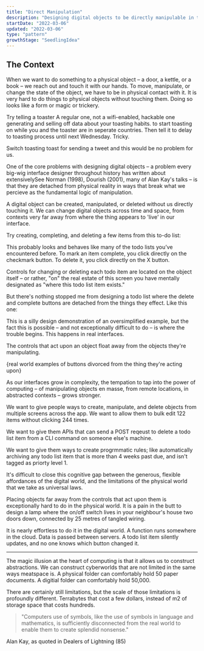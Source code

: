 ```yaml
---
title: "Direct Manipulation"
description: "Designing digital objects to be directly manipulable in the same way physical objects are"
startDate: "2022-03-06"
updated: "2022-03-06"
type: "pattern"
growthStage: "SeedlingIdea"
---
```


<h2 className = "micro" >The Context</h2 >

When we want to do something to a physical object – a door, a kettle, or a book – we reach out and touch it with our hands. To move, manipulate, or change the state of the object, we have to be in physical contact with it. It is very hard to do things to physical objects without touching them. Doing so looks like a form or magic or trickery.

Try telling a toaster <Footnote idName={1}>A regular one, not a wifi-enabled, hackable one generating and selling off data about your toasting habits.</Footnote> to start toasting on while you and the toaster are in seperate countries. Then tell it to delay to toasting process until next Wednesday. Tricky.

Switch toasting toast for sending a tweet and this would be no problem for us.

One of the core problems with designing digital objects – a problem every big-wig interface designer throughout history has written about extensively<Footnote idName={2}>See Norman (1998), Dourish (2001), many of Alan Kay's talks</Footnote> – is that they are detached from physical reality in ways that break what we percieve as the fundamental logic of manipulation.

A digital object can be created, manipulated, or deleted without us directly touching it. We can change digital objects across time and space, from contexts very far away from where the thing appears to 'live' in our interface.

Try creating, completing, and deleting a few items from this to-do list:

<TodoApp />

This probably looks and behaves like many of the todo lists you’ve encountered before. To mark an item complete, you click directly on the checkmark button. To delete it, you click directly on the X button.

Controls for changing or deleting each todo item are located on the object itself – or rather, "on" the real estate of this screen you have mentally designated as "where this todo list item exists."

But there's nothing stopped me from designing a todo list where the delete and complete buttons are detached from the things they effect. Like this one:

<DetatchedTodoApp />

This is a silly design demonstration of an oversimplified example, but the fact this is possible – and not exceptionally difficult to do – is where the trouble begins. This happens in real interfaces.

The controls that act upon an object float away from the objects they're manipulating.

{real world examples of buttons divorced from the thing they're acting upon}

As our interfaces grow in complexity, the tempation to tap into the power of computing – of manipulating objects en masse, from remote locations, in abstracted contexts – grows stronger.

We want to give people ways to create, manipulate, and delete objects from multiple screens across the app. We want to allow them to bulk edit 122 items without clicking 244 times.

We want to give them APIs that can send a POST reqeust to delete a todo list item from a CLI command on someone else's machine.

We want to give them ways to create progrmmatic rules; like automatically archiving any todo list item that is more than 4 weeks past due, and isn't tagged as priorty level 1.

It's difficult to close this cognitive gap between the generous, flexible affordances of the digital world, and the limitations of the physical world that we take as universal laws.

Placing objects far away from the controls that act upon them is exceptionally hard to do in the physical world. It is a pain in the butt to design a lamp where the on/off switch lives in your neighbour's house two doors down, connected by 25 metres of tangled wiring.

It is nearly effortless to do it in the digital world. A function runs somewhere in the cloud. Data is passed between servers. A todo list item silently updates, and no one knows which button changed it.

---

The magic illusion at the heart of computing is that it allows us to construct abstractions. We can construct cyberworlds that are not limited in the same ways meatspace is. A physical folder can comfortably hold 50 paper documents. A digitial folder can comfortably hold 50,000.

There are certainly still limitations, but the scale of those limitations is profoundly different. Terrabytes that cost a few dollars, instead of m2 of storage space that costs hundreds.

> "Computers use of symbols, like the use of symbols in language and mathematics, is sufficiently disconnected from the real world to enable them to create splendid nonsense."

<Subtext >Alan Kay, as quoted in Dealers of Lightning (85)</Subtext >

